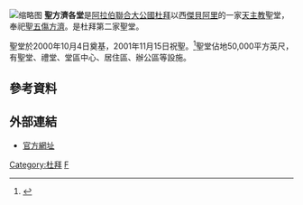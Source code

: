 [[File:Catholic_church_in_Dubai.jpg|缩略图]]
'''聖方濟各堂'''是[[阿拉伯聯合大公國|阿拉伯聯合大公國]][[杜拜|杜拜]]以西[[傑貝阿里|傑貝阿里]]的一家[[天主教|天主教]]聖堂，奉祀[[聖五傷方濟|聖五傷方濟]]。是杜拜第二家聖堂。

聖堂於2000年10月4日奠基，2001年11月15日祝聖。<ref>{{Cite web |url=http://www.stfrancisjebelali.ae/home.php?page=history |title=History |accessdate=2015-06-03 |archive-date=2013-07-06 |archive-url=https://web.archive.org/web/20130706184724/http://www.stfrancisjebelali.ae/home.php?page=history |dead-url=yes }}</ref>聖堂佔地50,000平方英尺，有聖堂、禮堂、堂區中心、居住區、辦公區等設施。
==參考資料==
{{reflist}}
==外部連結==
*[http://www.stfrancisjebelali.ae/ 官方網址]
[[Category:杜拜|Category:杜拜]]
[[Category:阿拉伯聯合大公國天主教堂|F]]